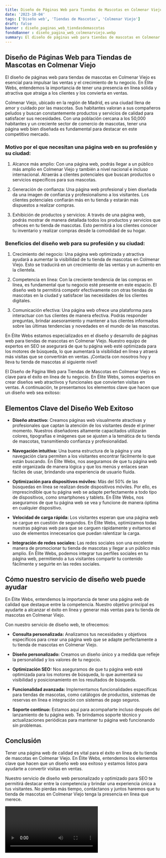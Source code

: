 ```yaml
---
title: Diseño de Páginas Web para Tiendas de Mascotas en Colmenar Viejo
date: '2023-10-04'
tags: ['Diseño web', 'Tiendas de Mascotas', 'Colmenar Viejo']
draft: false
banner : diseño_paginas_web_tiendasdemascotas
fondoBanner : diseño_pagina_web_colmenarviejo.webp
summary: El diseño de páginas web para tiendas de mascotas en Colmenar Viejo es esencial para impulsar las ventas y el crecimiento de tu negocio. En Élite Webs, entendemos la importancia de tener una presencia en línea sólida y atractiva que atraiga a los clientes y los convierta en ventas.
---
```


## Diseño de Páginas Web para Tiendas de Mascotas en Colmenar Viejo

El diseño de páginas web para tiendas de mascotas en Colmenar Viejo es esencial para impulsar las ventas y el crecimiento de tu negocio. En Élite Webs, entendemos la importancia de tener una presencia en línea sólida y atractiva que atraiga a los clientes y los convierta en ventas.

Colmenar Viejo, ubicado en la región de Madrid, es una ciudad llena de amor y cuidado por las mascotas. Sus habitantes valoran a sus compañeros peludos y buscan constantemente productos y servicios de calidad para satisfacer sus necesidades. Con una población cercana a los 50,000 habitantes y un creciente sector de comercio de mascotas, tener una página web bien diseñada es fundamental para destacar en este competitivo mercado.

### Motivo por el que necesitan una página web en su profesión y su ciudad:

1. Alcance más amplio: Con una página web, podrás llegar a un público más amplio en Colmenar Viejo y también a nivel nacional e incluso internacional. Atraerás a clientes potenciales que buscan productos o servicios específicos para sus mascotas.

2. Generación de confianza: Una página web profesional y bien diseñada da una imagen de confianza y profesionalismo a los visitantes. Los clientes potenciales confiarán más en tu tienda y estarán más dispuestos a realizar compras.

3. Exhibición de productos y servicios: A través de una página web, podrás mostrar de manera detallada todos los productos y servicios que ofreces en tu tienda de mascotas. Esto permitirá a los clientes conocer tu inventario y realizar compras desde la comodidad de su hogar.

### Beneficios del diseño web para su profesión y su ciudad:

1. Crecimiento del negocio: Una página web optimizada y atractiva ayudará a aumentar la visibilidad de tu tienda de mascotas en Colmenar Viejo. Esto se traducirá en un crecimiento de las ventas y un aumento en la clientela.

2. Competencia en línea: Con la creciente tendencia de las compras en línea, es fundamental que tu negocio esté presente en este espacio. El diseño web te permitirá competir efectivamente con otras tiendas de mascotas en la ciudad y satisfacer las necesidades de los clientes digitales.

3. Comunicación efectiva: Una página web ofrece una plataforma para interactuar con tus clientes de manera efectiva. Podrás responder preguntas, brindar asesoramiento y mantener a tus clientes informados sobre las últimas tendencias y novedades en el mundo de las mascotas.

En Élite Webs estamos especializados en el diseño y desarrollo de páginas web para tiendas de mascotas en Colmenar Viejo. Nuestro equipo de expertos en SEO se asegurará de que tu página web esté optimizada para los motores de búsqueda, lo que aumentará la visibilidad en línea y atraerá más visitas que se convertirán en ventas. ¡Contacta con nosotros hoy y lleva tu tienda de mascotas al siguiente nivel!

<GifSeo />

<Cta />

El Diseño de Página Web para Tiendas de Mascotas en Colmenar Viejo es clave para el éxito en línea de tu negocio. En Élite Webs, somos expertos en crear diseños web atractivos y funcionales que convierten visitas en ventas. A continuación, te presentamos los elementos clave que hacen que un diseño web sea exitoso:

## Elementos Clave del Diseño Web Exitoso

- **Diseño atractivo:** Creamos páginas web visualmente atractivas y profesionales que captan la atención de los visitantes desde el primer momento. Nuestros diseñadores altamente capacitados utilizarán colores, tipografías e imágenes que se ajusten a la temática de tu tienda de mascotas, transmitiendo confianza y profesionalidad.

- **Navegación intuitiva:** Una buena estructura de la página y una navegación clara permiten a los visitantes encontrar fácilmente lo que están buscando. En Élite Webs, nos aseguramos de que tu página web esté organizada de manera lógica y que los menús y enlaces sean fáciles de usar, brindando una experiencia de usuario fluida.

- **Optimización para dispositivos móviles:** Más del 50% de las búsquedas en línea se realizan desde dispositivos móviles. Por ello, es imprescindible que tu página web se adapte perfectamente a todo tipo de dispositivos, como smartphones y tablets. En Élite Webs, nos aseguramos de que tu página web se vea y funcione de manera óptima en cualquier dispositivo.

- **Velocidad de carga rápida:** Los visitantes esperan que una página web se cargue en cuestión de segundos. En Élite Webs, optimizamos todas nuestras páginas web para que se carguen rápidamente y evitamos el uso de elementos innecesarios que puedan ralentizar la carga.

- **Integración de redes sociales:** Las redes sociales son una excelente manera de promocionar tu tienda de mascotas y llegar a un público más amplio. En Élite Webs, podemos integrar tus perfiles sociales en tu página web, permitiendo a tus visitantes compartir tu contenido fácilmente y seguirte en las redes sociales.

## Cómo nuestro servicio de diseño web puede ayudar

En Élite Webs, entendemos la importancia de tener una página web de calidad que destaque entre la competencia. Nuestro objetivo principal es ayudarte a alcanzar el éxito en línea y generar más ventas para tu tienda de mascotas en Colmenar Viejo.

Con nuestro servicio de diseño web, te ofrecemos:

- **Consulta personalizada:** Analizamos tus necesidades y objetivos específicos para crear una página web que se adapte perfectamente a tu tienda de mascotas en Colmenar Viejo.

- **Diseño personalizado:** Creamos un diseño único y a medida que refleje la personalidad y los valores de tu negocio.

- **Optimización SEO:** Nos aseguramos de que tu página web esté optimizada para los motores de búsqueda, lo que aumentará su visibilidad y posicionamiento en los resultados de búsqueda.

- **Funcionalidad avanzada:** Implementamos funcionalidades específicas para tiendas de mascotas, como catálogos de productos, sistemas de reservas en línea e integración con sistemas de pago seguros.

- **Soporte continuo:** Estamos aquí para acompañarte incluso después del lanzamiento de tu página web. Te brindamos soporte técnico y actualizaciones periódicas para mantener tu página web funcionando sin problemas.

## Conclusión

Tener una página web de calidad es vital para el éxito en línea de tu tienda de mascotas en Colmenar Viejo. En Élite Webs, entendemos los elementos clave que hacen que un diseño web sea exitoso y estamos listos para ayudarte a convertir visitas en ventas.

Nuestro servicio de diseño web personalizado y optimizado para SEO te permitirá destacar entre la competencia y brindar una experiencia única a tus visitantes. No pierdas más tiempo, contáctanos y juntos haremos que tu tienda de mascotas en Colmenar Viejo tenga la presencia en línea que merece.

<Video />

<CtaBot job='Tiendas de Mascotas' city='Colmenar Viejo'/>

<Gmaps query='Colmenar Viejo+españa+maps' />